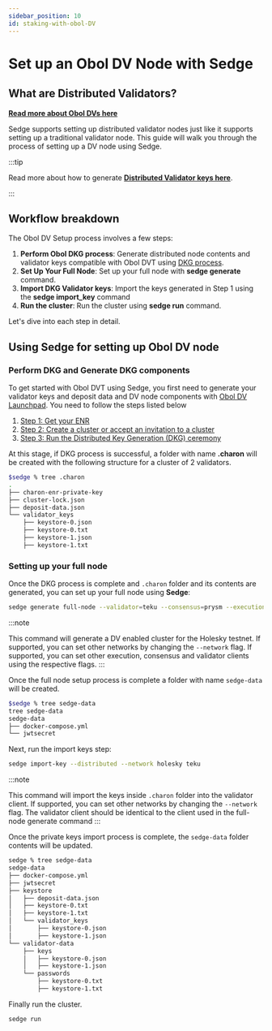 ```yaml
---
sidebar_position: 10
id: staking-with-obol-DV
---
```



# Set up an Obol DV Node with Sedge 

## What are Distributed Validators?

**[Read more about Obol DVs here](https://docs.obol.org/docs/int/key-concepts)**

Sedge supports setting up distributed validator nodes just like it supports setting up a traditional validator node. This guide will walk you through the process of setting up a DV node using Sedge.

:::tip

Read more about how to generate **[Distributed Validator keys here](https://docs.obol.org/docs/next/start/quickstart_group)**.

:::

## Workflow breakdown

The Obol DV Setup process involves a few steps:

1. **Perform Obol DKG process**: Generate distributed node contents and validator keys compatible with Obol DVT using [DKG process](https://docs.obol.org/docs/next/start/quickstart_group).
2. **Set Up Your Full Node**: Set up your full node with **sedge generate** command.
3. **Import DKG Validator keys**: Import the keys generated in Step 1 using the **sedge import_key** command
4. **Run the cluster**: Run the cluster using **sedge run** command. 

Let's dive into each step in detail.

## Using Sedge for setting up Obol DV node

### Perform DKG and Generate DKG components

To get started with Obol DVT using Sedge, you first need to generate your validator keys and deposit data and DV node components with [Obol DV Launchpad](https://holesky.launchpad.obol.org/).
You need to follow the steps listed below
1. [Step 1: Get your ENR](https://docs.obol.org/docs/next/start/quickstart_group#step-1-get-your-enr)
2. [Step 2: Create a cluster or accept an invitation to a cluster](https://docs.obol.org/docs/next/start/quickstart_group#step-2-create-a-cluster-or-accept-an-invitation-to-a-cluster)
3. [Step 3: Run the Distributed Key Generation (DKG) ceremony](https://docs.obol.org/docs/next/start/quickstart_group#step-3-run-the-distributed-key-generation-dkg-ceremony)

At this stage, if DKG process is successful, a folder with name **.charon** will be created with the following structure for a cluster of 2 validators.

```bash
$sedge % tree .charon
.
├── charon-enr-private-key
├── cluster-lock.json
├── deposit-data.json
└── validator_keys
    ├── keystore-0.json
    ├── keystore-0.txt
    ├── keystore-1.json
    ├── keystore-1.txt
```

### Setting up your full node

Once the DKG process is complete and `.charon` folder and its contents are generated, you can set up your full node using **Sedge**:

```bash
sedge generate full-node --validator=teku --consensus=prysm --execution=geth --network=holesky --distributed
```

:::note

This command will generate a DV enabled cluster for the Holesky testnet.
If supported, you can set other networks by changing the `--network` flag.
If supported, you can set other execution, consensus and validator clients using the respective flags.
:::

Once the full node setup process is complete a folder with name `sedge-data` will be created.

```bash
$sedge % tree sedge-data
tree sedge-data                                                                                             
sedge-data
├── docker-compose.yml
└── jwtsecret
```
Next, run the import keys step:

```bash
sedge import-key --distributed --network holesky teku
```

:::note

This command will import the keys inside `.charon` folder into the validator client.
If supported, you can set other networks by changing the `--network` flag.
The validator client should be identical to the client used in the full-node generate command
:::

Once the private keys import process is complete, the `sedge-data` folder contents will be updated.

```bash
sedge % tree sedge-data                                      
sedge-data
├── docker-compose.yml
├── jwtsecret
├── keystore
│   ├── deposit-data.json
│   ├── keystore-0.txt
│   ├── keystore-1.txt
│   └── validator_keys
│       ├── keystore-0.json
│       ├── keystore-1.json
└── validator-data
    ├── keys
    │   ├── keystore-0.json
    │   ├── keystore-1.json
    └── passwords
        ├── keystore-0.txt
        ├── keystore-1.txt
```

Finally run the cluster.

```bash
sedge run
```